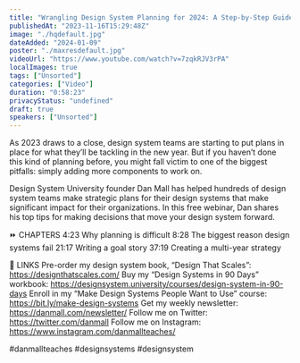 ```yaml
---
title: "Wrangling Design System Planning for 2024: A Step-by-Step Guide"
publishedAt: "2023-11-16T15:29:48Z"
image: "./hqdefault.jpg"
dateAdded: "2024-01-09"
poster: "./maxresdefault.jpg"
videoUrl: "https://www.youtube.com/watch?v=7zqkRJV3rPA"
localImages: true
tags: ["Unsorted"]
categories: ["Video"]
duration: "0:58:23"
privacyStatus: "undefined"
draft: true
speakers: ["Unsorted"]
---
```

​As 2023 draws to a close, design system teams are starting to put plans in place for what they’ll be tackling in the new year. But if you haven’t done this kind of planning before, you might fall victim to one of the biggest pitfalls: simply adding more components to work on.

​Design System University founder Dan Mall has helped hundreds of design system teams make strategic plans for their design systems that make significant impact for their organizations. In this free webinar, Dan shares his top tips for making decisions that move your design system forward.

⏩ CHAPTERS
4:23 Why planning is difficult
8:28 The biggest reason design systems fail
21:17 Writing a goal story
37:19 Creating a multi-year strategy

🔗 LINKS
Pre-order my design system book, “Design That Scales”: https://designthatscales.com/
Buy my “Design Systems in 90 Days” workbook: https://designsystem.university/courses/design-system-in-90-days
Enroll in my “Make Design Systems People Want to Use” course: https://bit.ly/make-design-systems
Get my weekly newsletter: https://danmall.com/newsletter/
Follow me on Twitter: https://twitter.com/danmall
Follow me on Instagram: https://www.instagram.com/danmallteaches/

#danmallteaches #designsystems #designsystem
